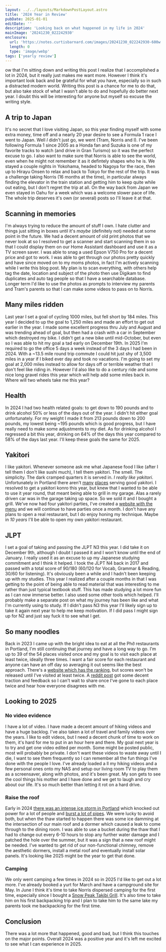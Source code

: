 ```yaml
---
layout: ../../layouts/MarkdownPostLayout.astro
title: '2024 Year in Review'
pubDate: 2025-01-01
editDate: ''
description: 'Looking back on what happened in my life in 2024'
mainImage: '20241230_022242930'
enclosure:
  url: 'https://notes.curtisbarnard.com/images/20241230_022242930-600w.webp'
  length: 0
  type: 'image/webp'
tags: ['yearly review']
---
```



<DropCap letter='N' />
ow that I'm sitting down and writing this post I realize that I accomplished a lot in 2024, but it really just makes me want more. However I think it's important look back and be grateful for what you have, especially so in such a distracted modern world. Writing this post is a chance for me to do that, but also take stock of what I wasn't able to do and hopefully do better next year. I doubt this will be interesting for anyone but myself so excuse the writing style.

## A trip to Japan

<ImageFrame
  imgPath='20240409_204638'
  altText='A father, mother and son dressed in yukata posing seriously for a photo'
  borderText='HIRAYU ONSEN 2024-04-09'
/>

It's no secret that I love visiting Japan, so this year finding myself with some extra money, time off and a nearly 20 year desire to see a Formula 1 race I went to Japan. Well _I_ didn't just go, we went (Tram, Norris and I). I've been following Formula 1 since 2005 as a Honda fan and Suzuka is one of my favorite tracks to watch (and drive in Gran Turismo) so it was the perfect excuse to go. I also want to make sure that Norris is able to see the world, even when he might not remember it as it defintely shapes who he is. We stayed a couple nights in Yokohama, headed to Nagoya for the race, then up to Hirayu Onsen to relax and back to Tokyo for the rest of the trip. It was a challenge taking Norris (16 months at the time), in particular always finding the elevator in the train station and getting him to keep quite while out eating, but I don't regret the trip at all. On the way back from Japan we even stayed in Oahu for a week which was a welcome slower pace of life. The whole trip deserves it's own (or several) posts so I'll leave it at that.

## Scanning in memories

<ImageFrame
  imgPath='v750_756'
  altText='A boy with a red hat looking at the camera and crouching over a pot in the forest'
  borderText='NORTH LAKE 1993'
/>

I'm always trying to reduce the amount of stuff I own. I hate clutter and things just sitting in boxes until it's _maybe_ (definitely not) needed at some point in the future. We had a decent amount of old print photos that we never look at so I resolved to get a scanner and start scanning them in so that I could display them on our Home Assistant dashboard and use it as a TV screen saver. I was able to snag a used Epson V750 Pro for a decent price and got to work. I was able to get through our photos pretty quickly and have since moved on to my moms photos, in fact I'm actively scanning while I write this blog post. My plan is to scan everything, with others help tag the date, location and subject of the photo then use Digikam to find duplicates and auto tag people so that I have a searchable database. Longer term I'd like to use the photos as prompts to interview my parents and Tram's parents so that I can make some videos to pass on to Norris.

## Many miles ridden

<StravaSummary miles='1284.4' activities='151' longest='44.2' />

<Graphic imgPath='2024strava' altText='A map of portland with GPS tracks displayed as a heatmap' />

Last year I set a goal of cycling 1000 miles, but fell short by 184 miles. This year I decided to up the goal to 1,250 miles and made an effort to get out earlier in the year. I made some excellent progress thru July and August and was trending ahead of goal, but then had a crash with a car in September which destroyed my bike. I didn't get a new bike until mid-October, but even so I was able to hit my goal a tad early on December 19th. In 2025 I'm required to go the office 5 days a week instead of the 3 days I had been in 2024. With a ~13.5 mile round trip commute I could hit just shy of 3,500 miles in a year if I biked ever day and took no vacations. I'm going to set my goal at 2,000 miles instead to allow for days off or terrible weather that I don't feel like riding in. However I'd also like to do a century ride and some nice long gravel rides this year which will help add some miles back in. Where will two wheels take me this year?

## Health

In 2024 I had two health related goals: to get down to 190 pounds and to drink alcohol 50% or less of the days out of the year. I didn't hit either goal unfortunately. For my weight I made it from 213 pounds down to 200 pounds, my lowest being ~195 pounds which is good progress, but I have really need to make some adjustments to my diet. As for drinking alcohol I regressed a bit this year, drinking on 64% of the days this year compared to 58% of the days last year. I'll keep these goals the same for 2025.

## Yakitori

<ImageFrame
  imgPath='20241230_022242930'
  altText='A grill with various japanese style chicken skewers on it'
  borderText='AOGAKU BOUNENKAI 2024-12-29'
/>

I like yakitori. Whenever someone ask me what Japanese food I like (after I tell them I don't like sushi much), I tell them yakitori. The smell. The simplicity. The dark cramped quarters it is served in. _I really like yakitori_. Unfortunately in Portland there aren't [many](http://www.marupdx.com/) [places](https://maps.app.goo.gl/qzqawvJBePeERySK7) serving good yakitori. I resolved to get a yakitori konro this year, but knew that I wanted to be able to use it year round, that meant being able to grill in my garage. Alas a rarely driven car was in the garage taking up space. So we sold it and I bought a grill. We've now had four yakitori parties, I've created a [website with the menu](https://yakinaito.curtisbarnard.com) and we will continue to have parties once a month. I don't have any plans to open a real restaurant, but I do enjoy honing my technique. Maybe in _10 years_ I'll be able to open my own yakitori restaurant.

## JLPT

I set a goal of taking and passing the JLPT N3 this year. I did take it on December 9th, although I doubt I passed it and I won't know until the end of January. I really used it as an excuse to up my Japanese studying commitment and I think it helped. I took the JLPT N4 back in 2017 and passed with a total score of 90/180 (60/120 for Vocab, Grammar & Reading, 30/60 for listening). It's obviously been a while and I hadn't been keeping up with my studies. This year I realized after a couple months in that I was getting to the point of being able to read material that was interesting to me rather than just typical textbook stuff. This has made studying a lot more fun as I can now immerse better. I also used some other tools which helped. I'll probably make a separate post on what my journey has been like and what I'm currently using to study. If I didn't pass N3 this year I'll likely sign up to take it again next year to help me keep motivation. If I did pass I might sign up for N2 and just say fuck it to see what I get.

## So many noodles

Back in 2023 I came up with the bright idea to eat at all the Phở restaurants in Portland, I'm still continuing that journey and have a long way to go. I'm up to 39 of the 54 places visited once and my goal is to visit each place at least twice, ideally three times. I want a fair score for each restaurant and anyone can have an off day so averaging it out seems like the best approach. There's a [website which has the ranking](https://pho.curtisbarnard.com), but scores won't be released until I've visited at least twice. A [reddit post](https://www.reddit.com/r/Portland/comments/1epdt60/im_eating_at_all_the_places_that_serve_ph%E1%BB%9F_in/) got some decent traction and feedback so I can't wait to share once I've gone to each place twice and hear how everyone disagrees with me.

## Looking to 2025

### No video evidence

I have a lot of video. I have made a decent amount of hiking videos and have a huge backlog. I've also taken a lot of travel and family videos over the years. I like to edit videos, but I need a decent chunk of time to work on them, it's hard for me to put in an hour here and there. My goal next year is to try and get one video edited per month. Some might be posted public, most will probably be private. I don't want these videos to waste away until I die, I want to see them frequently so I can remember all the fun things I've done with the people I love. I've already loaded a ll my hiking videos and a few personal ones onto my NAS and setup our living room TV to play them as a screensaver, along with photos, and it's been great. My son gets to see the cool things his mother and I have done and we get to laugh and cry about our life. It's so much better than letting it rot on a hard drive.

### Raise the roof

Early in 2024 [there was an intense ice storm in Portland](https://en.wikipedia.org/wiki/January_13%E2%80%9316,_2024_North_American_winter_storm#Oregon) which knocked out power for a lot of people and [burst a lot of pipes](https://www.reddit.com/r/Portland/comments/197pqg6/pho_oregon_today/). We were lucky to avoid both, but when the thaw started to happen there was some ice damming at the intersection of our main roof and a dormer which caused a leak to come through to the dining room. I was able to use a bucket during the thaw that I had to change out every 6-10 hours to stop any further water damage and I patched the hole over the summer, but it was a sign that a new roof might be needed. I've wanted to get rid of our non-functional chimney, remove the aesthetic dormers, install a metal roof and eventually install solar panels. It's looking like 2025 might be the year to get that done.

### Camping

We only went camping a few times in 2024 so in 2025 I'd like to get out a lot more. I've already booked a yurt for March and have a campground site for May. In June I think it's time to take Norris dispersed camping for the first time, especially since I bought a [Snow Peak Takibi Grill](https://www.snowpeak.com/products/takibi-fire-grill). It's also time to take him on his first backpacking trip and I plan to take him to the same lake my parents took me backpacking for the first time.

## Conclusion

There was a lot more that happened, good and bad, but I think this touches on the major points. Overall 2024 was a positive year and it's left me excited to see what I can experience in 2025.
